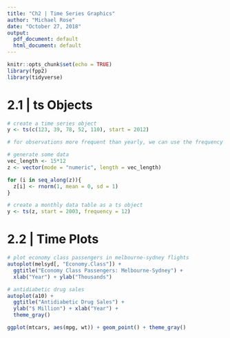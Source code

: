 ```yaml
---
title: "Ch2 | Time Series Graphics"
author: "Michael Rose"
date: "October 27, 2018"
output:
  pdf_document: default
  html_document: default
---
```


```r
knitr::opts_chunk$set(echo = TRUE)
library(fpp2)
library(tidyverse)
```

# 2.1 | ts Objects

```r
# create a time series object
y <- ts(c(123, 39, 78, 52, 110), start = 2012)

# for observations more frequent than yearly, we can use the frequency argument 

# generate some data
vec_length <- 15*12
z <- vector(mode = "numeric", length = vec_length)

for (i in seq_along(z)){
  z[i] <- rnorm(1, mean = 0, sd = 1)
}

# create a monthly data table as a ts object
y <- ts(z, start = 2003, frequency = 12)
```

# 2.2 | Time Plots 

```r

# plot economy class passengers in melbourne-sydney flights
autoplot(melsyd[, "Economy.Class"]) + 
  ggtitle("Economy Class Passengers: Melbourne-Sydney") + 
  xlab("Year") + ylab("Thousands")

# antidiabetic drug sales 
autoplot(a10) + 
  ggtitle("Antidiabetic Drug Sales") + 
  ylab("$ Million") + xlab("Year") + 
  theme_gray()

ggplot(mtcars, aes(mpg, wt)) + geom_point() + theme_gray()
```

